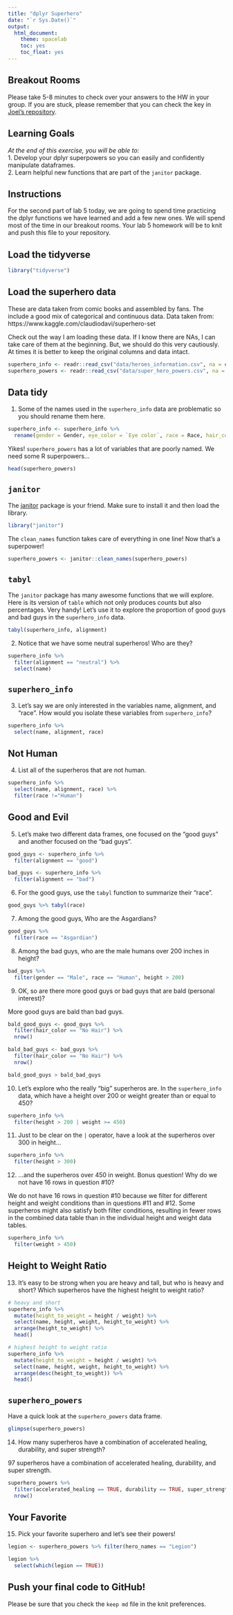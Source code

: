 ```yaml
---
title: "dplyr Superhero"
date: "`r Sys.Date()`"
output:
  html_document:
    theme: spacelab
    toc: yes
    toc_float: yes
---
```


## Breakout Rooms  
Please take 5-8 minutes to check over your answers to the HW in your group. If you are stuck, please remember that you can check the key in [Joel's repository](https://github.com/jmledford3115/BIS15LW2021_jledford).  

## Learning Goals  
*At the end of this exercise, you will be able to:*    
1. Develop your dplyr superpowers so you can easily and confidently manipulate dataframes.  
2. Learn helpful new functions that are part of the `janitor` package.  

## Instructions
For the second part of lab 5 today, we are going to spend time practicing the dplyr functions we have learned and add a few new ones. We will spend most of the time in our breakout rooms. Your lab 5 homework will be to knit and push this file to your repository.  

## Load the tidyverse
```r
library("tidyverse")
```

## Load the superhero data
These are data taken from comic books and assembled by fans. The include a good mix of categorical and continuous data.  Data taken from: https://www.kaggle.com/claudiodavi/superhero-set  

Check out the way I am loading these data. If I know there are NAs, I can take care of them at the beginning. But, we should do this very cautiously. At times it is better to keep the original columns and data intact.  
```r
superhero_info <- readr::read_csv("data/heroes_information.csv", na = c("", "-99", "-"))
superhero_powers <- readr::read_csv("data/super_hero_powers.csv", na = c("", "-99", "-"))
```

## Data tidy
1. Some of the names used in the `superhero_info` data are problematic so you should rename them here.  
```r
superhero_info <- superhero_info %>% 
  rename(gender = Gender, eye_color = `Eye color`, race = Race, hair_color = `Hair color`, height = Height, publisher = Publisher, skin_color = `Skin color`, alignment = Alignment, weight = Weight)
```

Yikes! `superhero_powers` has a lot of variables that are poorly named. We need some R superpowers...
```r
head(superhero_powers)
```

## `janitor`
The [janitor](https://garthtarr.github.io/meatR/janitor.html) package is your friend. Make sure to install it and then load the library.  
```r
library("janitor")
```

The `clean_names` function takes care of everything in one line! Now that's a superpower!
```r
superhero_powers <- janitor::clean_names(superhero_powers)
```

## `tabyl`
The `janitor` package has many awesome functions that we will explore. Here is its version of `table` which not only produces counts but also percentages. Very handy! Let's use it to explore the proportion of good guys and bad guys in the `superhero_info` data.  

```r
tabyl(superhero_info, alignment)
```

2. Notice that we have some neutral superheros! Who are they?
```r
superhero_info %>% 
  filter(alignment == "neutral") %>% 
  select(name)
```

## `superhero_info`
3. Let's say we are only interested in the variables name, alignment, and "race". How would you isolate these variables from `superhero_info`?
```r
superhero_info %>% 
  select(name, alignment, race)
```

## Not Human
4. List all of the superheros that are not human.
```r
superhero_info %>% 
  select(name, alignment, race) %>% 
  filter(race !="Human")
```

## Good and Evil
5. Let's make two different data frames, one focused on the "good guys" and another focused on the "bad guys".
```r
good_guys <- superhero_info %>% 
  filter(alignment == "good")
```

```r
bad_guys <- superhero_info %>% 
  filter(alignment == "bad")
```

6. For the good guys, use the `tabyl` function to summarize their "race".
```r
good_guys %>% tabyl(race)
```

7. Among the good guys, Who are the Asgardians?
```r
good_guys %>% 
  filter(race == "Asgardian")
```

8. Among the bad guys, who are the male humans over 200 inches in height?
```r
bad_guys %>% 
  filter(gender == "Male", race == "Human", height > 200)
```

9. OK, so are there more good guys or bad guys that are bald (personal interest)?

More good guys are bald than bad guys.
```r
bald_good_guys <- good_guys %>% 
  filter(hair_color == "No Hair") %>% 
  nrow()

bald_bad_guys <- bad_guys %>% 
  filter(hair_color == "No Hair") %>% 
  nrow()

bald_good_guys > bald_bad_guys
```

10. Let's explore who the really "big" superheros are. In the `superhero_info` data, which have a height over 200 or weight greater than or equal to 450?
```r
superhero_info %>% 
  filter(height > 200 | weight >= 450)
```

11. Just to be clear on the `|` operator,  have a look at the superheros over 300 in height...
```r
superhero_info %>%
  filter(height > 300)
```

12. ...and the superheros over 450 in weight. Bonus question! Why do we not have 16 rows in question #10?

We do not have 16 rows in question #10 because we filter for different height and weight conditions than in questions #11 and #12. Some superheros might also satisfy both filter conditions, resulting in fewer rows in the combined data table than in the individual height and weight data tables.
```r
superhero_info %>%
  filter(weight > 450)
```

## Height to Weight Ratio
13. It's easy to be strong when you are heavy and tall, but who is heavy and short? Which superheros have the highest height to weight ratio?

```r
# heavy and short
superhero_info %>% 
  mutate(height_to_weight = height / weight) %>% 
  select(name, height, weight, height_to_weight) %>% 
  arrange(height_to_weight) %>%
  head()
```

```r
# highest height to weight ratio
superhero_info %>% 
  mutate(height_to_weight = height / weight) %>% 
  select(name, height, weight, height_to_weight) %>% 
  arrange(desc(height_to_weight)) %>%
  head()
```

## `superhero_powers`
Have a quick look at the `superhero_powers` data frame.  
```r
glimpse(superhero_powers)
```

14. How many superheros have a combination of accelerated healing, durability, and super strength?

97 superheros have a combination of accelerated healing, durability, and super strength.
```r
superhero_powers %>% 
  filter(accelerated_healing == TRUE, durability == TRUE, super_strength == TRUE) %>% 
  nrow()
```

## Your Favorite
15. Pick your favorite superhero and let's see their powers!
```r
legion <- superhero_powers %>% filter(hero_names == "Legion")

legion %>%
  select(which(legion == TRUE))
```

## Push your final code to GitHub!
Please be sure that you check the `keep md` file in the knit preferences.  